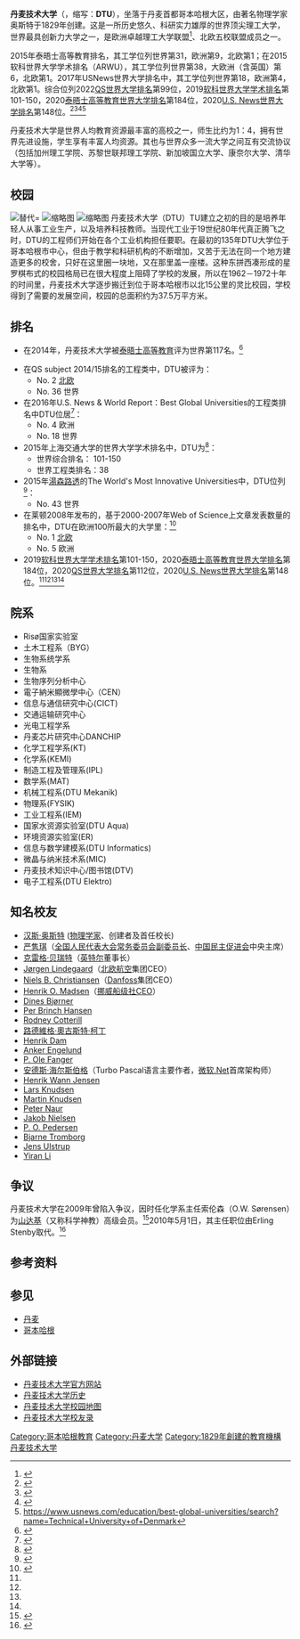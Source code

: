 {{noteTA
|G1=IT
|T=zh-tw:丹麥理工大學; zh-hk:丹麥科技大學; zh-cn:丹麦技术大学;
|1=zh-tw:丹麥理工大學; zh-hk:丹麥科技大學; zh-cn:丹麦技术大学;
}}

{{Infobox university
 | name = 丹麦技术大学
 | image = [[File:Danmarks_Tekniske_Universitet_(logo).svg|120px]]
 | native_name=Danmarks Tekniske Universitet
 | motto=
 | established=1829年
 | type=公立大學
 | rector=Lars Pallesen
 | students=11221（2017年）
 | staff=6,008（2,717名教师）
 | city=，[[哥本哈根|哥本哈根]]，[[灵比-托拜克自治市|灵比-托拜克自治市]]
 | country={{丹麥}}
 | affiliations=[[歐洲大學協會|歐洲大學協會]]，CDIO，Top Industrial Managers for Europe
 | website=http://www.dtu.dk/
}}

'''丹麦技术大学'''（{{lang-da|'''Danmarks Tekniske Universitet'''}}，缩写：'''DTU'''），坐落于丹麦首都哥本哈根大区，由著名物理学家奥斯特于1829年创建。这是一所历史悠久、科研实力雄厚的世界顶尖理工大学，世界最具创新力大学之一，是欧洲卓越理工大学联盟<ref>{{Cite web|url=https://www.dtu.dk/samarbejde/internationale-alliancer/alliancer-og-strategiske-partnerskaber/eurotech-universities|title=Eurotech Universities Alliance|accessdate=|author=|date=|publisher=|archive-date=2019-05-11|archive-url=https://web.archive.org/web/20190511055411/https://www.dtu.dk/samarbejde/internationale-alliancer/alliancer-og-strategiske-partnerskaber/eurotech-universities|dead-url=no}}</ref>、北欧五校联盟成员之一。

2015年泰晤士高等教育排名，其工学位列世界第31，欧洲第9，北欧第1；在2015软科世界大学学术排名（ARWU），其工学位列世界第38，大欧洲（含英国）第6，北欧第1。2017年USNews世界大学排名中，其工学位列世界第18，欧洲第4，北欧第1。综合位列2022[[QS世界大学排名|QS世界大学排名]]第99位，2019[[软科世界大学学术排名|软科世界大学学术排名]]第101-150，2020[[泰晤士高等教育世界大学排名|泰晤士高等教育世界大学排名]]第184位，2020[[U.S._News世界大学排名|U.S. News世界大学排名]]第148位。<ref name="#1">{{Cite web |url=http://www.shanghairanking.com/World-University-Rankings/Technical-University-of-Denmark.html |title=存档副本 |accessdate=2015-08-10 |archive-date=2020-08-19 |archive-url=https://web.archive.org/web/20200819193147/http://www.shanghairanking.com/World-University-Rankings/Technical-University-of-Denmark.html |dead-url=no }}</ref><ref name="#2">{{Cite web |url=https://www.timeshighereducation.com/world-university-rankings/technical-university-denmark |title=存档副本 |accessdate=2020-05-29 |archive-date=2020-11-12 |archive-url=https://web.archive.org/web/20201112015056/https://www.timeshighereducation.com/world-university-rankings/technical-university-denmark |dead-url=no }}</ref><ref name="#3">{{Cite web |url=https://www.topuniversities.com/universities/technical-university-denmark#wurs |title=存档副本 |accessdate=2020-05-29 |archive-date=2020-08-20 |archive-url=https://web.archive.org/web/20200820004946/https://www.topuniversities.com/universities/technical-university-denmark#wurs |dead-url=no }}</ref><ref name="#4">https://www.usnews.com/education/best-global-universities/search?name=Technical+University+of+Denmark</ref>

丹麦技术大学是世界人均教育资源最丰富的高校之一，师生比约为1：4，拥有世界先进设施，学生享有丰富人均资源。其也与世界众多一流大学之间互有交流协议（包括加州理工学院、苏黎世联邦理工学院、新加坡国立大学、康奈尔大学、清华大学等）。

== 校园 ==
[[File:DTU_03-05-06_06.jpg|替代=]]
[[File:DTU_03-05-06_05.jpg|缩略图]]
[[File:DTU_03-05-06_03.jpg|缩略图]]
丹麦技术大学（DTU）TU建立之初的目的是培养年轻人从事工业生产，以及培养科技教师。当现代工业于19世纪80年代真正腾飞之时，DTU的工程师们开始在各个工业机构担任要职。在最初的135年DTU大学位于哥本哈根市中心，但由于教学和科研机构的不断增加，又苦于无法在同一个地方建造更多的校舍，只好在这里圈一块地，又在那里盖一座楼。这种东拼西凑形成的星罗棋布式的校园格局已在很大程度上阻碍了学校的发展，所以在1962－1972十年的时间里，丹麦技术大学逐步搬迁到位于哥本哈根市以北15公里的灵比校园，学校得到了需要的发展空间，校园的总面积约为37.5万平方米。

==排名==
*在2014年，丹麦技术大学被[[泰晤士高等教育|泰晤士高等教育]]评为世界第117名。<ref>{{Cite news
 |author      = Sara Rosendal
 |title       = DTU tager tigerspring på listen over verdens bedste universiteter
 |language    = da
 |url         = http://ing.dk/artikel/83167
 |publisher   = [[ing.dk|ing.dk]]
 |accessdate  = 2007-11-15
 |deadurl     = yes
 |archiveurl  = https://web.archive.org/web/20071109235058/http://ing.dk/artikel/83167
 |archivedate = 2007-11-09
}}</ref>

*在QS subject 2014/15排名的工程类中，DTU被评为：
**No. 2 [[北欧|北欧]]
**No. 36 世界
*在2016年U.S. News & World Report：Best Global Universities的工程类排名中DTU位居<ref>{{Cite web |url=http://www.usnews.com/education/best-global-universities/engineering?page=2 |title=存档副本 |accessdate=2015-10-08 |archive-date=2020-05-01 |archive-url=https://web.archive.org/web/20200501005100/https://www.usnews.com/education/best-global-universities/engineering?page=2 |dead-url=no }}</ref>：
**No. 4  欧洲
**No. 18 世界
*2015年上海交通大学的世界大学学术排名中，DTU为<ref>{{cite web |url=http://www.shanghairanking.cn/World-University-Rankings/Technical-University-of-Denmark.html |title=丹麦技术大学 |publisher=ARWU |accessdate=8 October 2015 |archive-url=https://web.archive.org/web/20151003015049/http://www.shanghairanking.cn/World-University-Rankings/Technical-University-of-Denmark.html |archive-date=2015-10-03 |dead-url=yes }}</ref>：
**世界综合排名：  101-150
**世界工程类排名：38
*2015年[[湯森路透|湯森路透]]的The World's Most Innovative Universities中，DTU位列<ref>{{Cite web |url=http://www.reuters.com/article/2015/09/15/idUSL1N11K16Q20150915 |title=存档副本 |accessdate=2015-10-08 |archive-date=2015-12-03 |archive-url=https://web.archive.org/web/20151203215613/http://www.reuters.com/article/2015/09/15/idUSL1N11K16Q20150915 |dead-url=no }}</ref>：
**No. 43 世界
*在莱顿2008年发布的，基于2000-2007年Web of Science上文章发表数量的排名中，DTU在欧洲100所最大的大学里：<ref>{{cite web |url=http://www.cwts.nl/ranking/top100_green_lst.html |title=存档副本 |accessdate=2012-03-11 |deadurl=yes |archiveurl=https://web.archive.org/web/20120226140111/http://www.cwts.nl/ranking/top100_green_lst.html |archivedate=2012-02-26 }}</ref>
**No. 1 [[北欧|北欧]]
**No. 5 欧洲
*2019[[软科世界大学学术排名|软科世界大学学术排名]]第101-150，2020[[泰晤士高等教育世界大学排名|泰晤士高等教育世界大学排名]]第184位，2020[[QS世界大学排名|QS世界大学排名]]第112位，2020[[U.S._News世界大学排名|U.S. News世界大学排名]]第148位。<ref name="#1"/><ref name="#2"/><ref name="#3"/><ref name="#4"/>

== 院系 ==
* Risø国家实验室
* 土木工程系（BYG）
* 生物系统学系
* 生物系
* 生物序列分析中心
* 電子納米顯微學中心（CEN）
* 信息与通信研究中心(CICT)
* 交通运输研究中心
* 光电工程学系
* 丹麦芯片研究中心DANCHIP
* 化学工程学系(KT)
* 化学系(KEMI)
* 制造工程及管理系(IPL)
* 数学系(MAT)
* 机械工程系(DTU Mekanik)
* 物理系(FYSIK)
* 工业工程系(IEM)
* 国家水资源实验室(DTU Aqua)
* 环境资源实验室(ER)
* 信息与数学建模系(DTU Informatics)
* 微晶与纳米技术系(MIC)
* 丹麦技术知识中心/图书馆(DTV)
* 电子工程系(DTU Elektro)

== 知名校友 ==
* [[汉斯·奥斯特|汉斯·奥斯特]] ([[物理学家|物理学家]]、创建者及首任校长)
* [[严隽琪|严隽琪]]（[[全国人民代表大会|全国人民代表大会]][[全国人民代表大会常务委员会|常务委员会]][[全国人民代表大会常务委员会副委员长|副委员长]]、[[中国民主促进会|中国民主促进会]]中央主席）
* [[克雷格·贝瑞特|克雷格·贝瑞特]]（[[英特尔|英特尔]]董事长）
* [[Jørgen_Lindegaard|Jørgen Lindegaard]]（[[北欧航空|北欧航空]]集团CEO）
* [[Niels_B._Christiansen|Niels B. Christiansen]]（[[Danfoss|Danfoss]]集团CEO）
* [[Henrik_O._Madsen|Henrik O. Madsen]]（[[挪威船级社|挪威船级社]]CEO）
* [[Dines_Bjørner|Dines Bjørner]]
* [[Per_Brinch_Hansen|Per Brinch Hansen]]
* [[Rodney_Cotterill|Rodney Cotterill]]
* [[路德維格·奧古斯特·柯丁|路德維格·奧古斯特·柯丁]]
* [[Henrik_Dam|Henrik Dam]]
* [[Anker_Engelund|Anker Engelund]]
* [[P._Ole_Fanger|P. Ole Fanger]]
* [[安德斯·海尔斯伯格|安德斯·海尔斯伯格]]（Turbo Pascal语言主要作者，[[微软|微软]][[.Net|.Net]]首席架构师）
* [[Henrik_Wann_Jensen|Henrik Wann Jensen]]
* [[Lars_Knudsen|Lars Knudsen]]
* [[Martin_Knudsen|Martin Knudsen]]
* [[Peter_Naur|Peter Naur]]
* [[Jakob_Nielsen|Jakob Nielsen]]
* [[P._O._Pedersen|P. O. Pedersen]]
* [[Bjarne_Tromborg|Bjarne Tromborg]]
* [[Jens_Ulstrup|Jens Ulstrup]]
* [[Yiran_Li|Yiran Li]]

== 争议 ==
丹麦技术大学在2009年曾陷入争议，因时任化学系主任索伦森（O.W. Sørensen）为[[山达基|山达基]]（又称科学神教）高级会员。<ref>{{cite web |author=Lise Richter |url=http://www.information.dk/184273 |title=DTU-leder bruger Scientology-metoder |work=Dagbladet Information |date=13 October 2011 |accessdate=17 October 2011 |archive-date=2016-03-03 |archive-url=https://web.archive.org/web/20160303205406/http://www.information.dk/184273 |dead-url=no }}</ref>2010年5月1日，其主任职位由Erling Stenby取代。<ref>{{cite web |url=http://www.kt.dtu.dk/Om_instituttet/Medarbejdere.aspx?lg=showcommon&id=2354&type=person |title=Erling Halfdan Stenby |publisher=Kt.dtu.dk |date=18 July 2006 |accessdate=17 October 2011 |url-status=dead |archiveurl=https://web.archive.org/web/20070701050211/http://www.kt.dtu.dk/Om_instituttet/Medarbejdere.aspx?lg=showcommon&id=2354&type=person |archivedate=2007-07-01 |dead-url=no }}</ref>

== 参考资料 ==
{{Reflist}}

== 参见 ==
* [[丹麦|丹麦]]
* [[哥本哈根|哥本哈根]]

== 外部链接 ==
{{Commons|DTU|Technical University of Denmark}}
* [http://www.dtu.dk/english.aspx 丹麦技术大学官方网站]{{Wayback|url=http://www.dtu.dk/english.aspx |date=20081206122013 }}
* [https://web.archive.org/web/20090902070101/http://www.dtu.dk/English/About_DTU/History_of_DTU.aspx 丹麦技术大学历史]
* [https://web.archive.org/web/20090116054554/http://www.dtu.dk/English/About_DTU/DTU%20Directory/map_of_lyngby.aspx 丹麦技术大学校园地图]
* [http://www.alumne.dtu.dk 丹麦技术大学校友录]{{Wayback|url=http://www.alumne.dtu.dk/ |date=20150319082600 }}

{{coord|55|47|8.87|N|12|31|17.52|E|display=title}}

{{丹麦大学}}
{{欧洲高级工程教育和研究学校协会}}
{{欧洲顶尖工业管理者高校联盟}}
{{世界能源大学联盟}}
{{北欧五校联盟}}
{{Authority control}}
[[Category:哥本哈根教育|Category:哥本哈根教育]]
[[Category:丹麦大学|Category:丹麦大学]]
[[Category:1829年創建的教育機構|Category:1829年創建的教育機構]]
[[Category:丹麦技术大学|]]